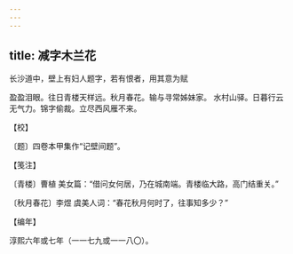 ```yaml
---
---
---
```

title: 减字木兰花
---



长沙道中，壁上有妇人题字，若有恨者，用其意为赋





盈盈泪眼。往日青楼天样远。秋月春花。输与寻常姊妹家。 水村山驿。日暮行云无气力。锦字偷裁。立尽西风雁不来。





【校】


〔题〕四卷本甲集作“记壁间题”。





【笺注】


〔青楼〕曹植 美女篇：“借问女何居，乃在城南端。青楼临大路，高门结重关。”

〔秋月春花〕李煜 虞美人词：“春花秋月何时了，往事知多少？”





【编年】


淳熙六年或七年（一一七九或一一八〇）。